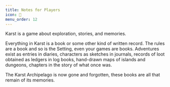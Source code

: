 ```yaml
---
title: Notes for Players
icon: 📝
menu_order: 12
---
```


Karst is a game about exploration, stories, and memories.

Everything in Karst is a book or some other kind of written record. The rules are a book and so is the Setting, even your games are books. Adventures exist as entries in diaries, characters as sketches in journals, records of loot obtained as ledgers in log books, hand-drawn maps of islands and dungeons, chapters in the story of what once was.

The Karst Archipelago is now gone and forgotten, these books are all that remain of its memories.
